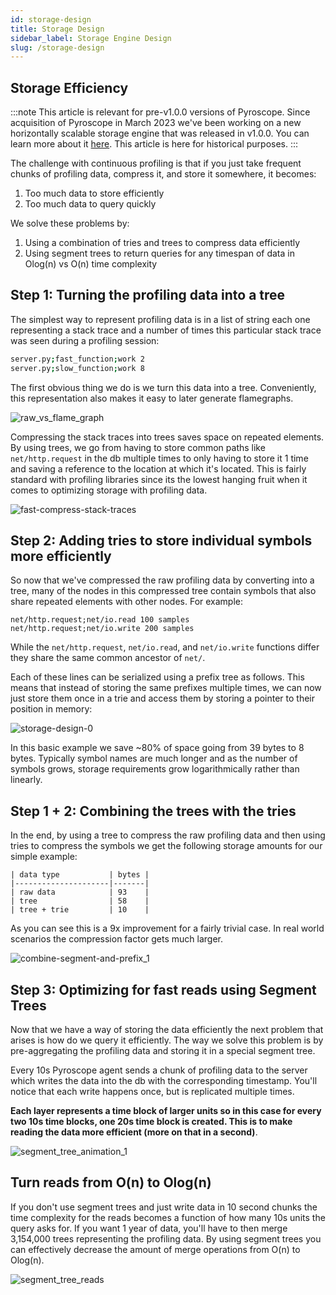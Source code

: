 ```yaml
---
id: storage-design
title: Storage Design
sidebar_label: Storage Engine Design
slug: /storage-design
---
```


## Storage Efficiency

:::note
This article is relevant for pre-v1.0.0 versions of Pyroscope. Since acquisition of Pyroscope in March 2023 we've been working on a new horizontally scalable storage engine that was released in v1.0.0. You can learn more about it [here](https://grafana.com/docs/pyroscope/latest/reference-pyroscope-architecture/). This article is here for historical purposes.
:::

The challenge with continuous profiling is that if you just take frequent chunks of profiling data, compress it, and store it somewhere, it becomes:
1. Too much data to store efficiently
2. Too much data to query quickly

We solve these problems by:
1. Using a combination of tries and trees to compress data efficiently
2. Using segment trees to return queries for any timespan of data in Olog(n) vs O(n) time complexity

## Step 1: Turning the profiling data into a tree

The simplest way to represent profiling data is in a list of string each one representing a stack trace and a number of times this particular stack trace was seen during a profiling session:

```bash
server.py;fast_function;work 2
server.py;slow_function;work 8
```

The first obvious thing we do is we turn this data into a tree. Conveniently, this representation also makes it easy to later generate flamegraphs.

![raw_vs_flame_graph](https://user-images.githubusercontent.com/23323466/110378930-0f065180-800b-11eb-9357-71724bc7258c.gif)

Compressing the stack traces into trees saves space on repeated elements. By using trees, we go from having to store common paths like `net/http.request` in the db multiple times to only having to store it 1 time and saving a reference to the location at which it's located. This is fairly standard with profiling libraries since its the lowest hanging fruit when it comes to optimizing storage with profiling data.

![fast-compress-stack-traces](https://user-images.githubusercontent.com/23323466/110227218-e109fb80-7eaa-11eb-81a8-cdf2b3944f1c.gif)

## Step 2: Adding tries to store individual symbols more efficiently

So now that we've compressed the raw profiling data by converting into a tree, many of the nodes in this compressed tree contain symbols that also share repeated elements with other nodes. For example:

```
net/http.request;net/io.read 100 samples
net/http.request;net/io.write 200 samples
```

While the `net/http.request`, `net/io.read`, and `net/io.write` functions differ they share the same common ancestor of `net/`.

Each of these lines can be serialized using a prefix tree as follows. This means that instead of storing the same prefixes multiple times, we can now just store them once in a trie and access them by storing a pointer to their position in memory:

![storage-design-0](https://user-images.githubusercontent.com/23323466/110520399-446e7600-80c3-11eb-84e9-ecac7c0dbf23.gif)

In this basic example we save ~80% of space going from 39 bytes to 8 bytes. Typically symbol names are much longer and as the number of symbols grows, storage requirements grow logarithmically rather than linearly.

## Step 1 + 2: Combining the trees with the tries

In the end, by using a tree to compress the raw profiling data and then using tries to compress the symbols we get the following storage amounts for our simple example:

```
| data type           | bytes |
|---------------------|-------|
| raw data            | 93    |
| tree                | 58    |
| tree + trie         | 10    |
```

As you can see this is a 9x improvement for a fairly trivial case. In real world scenarios the compression factor gets much larger.

![combine-segment-and-prefix_1](https://user-images.githubusercontent.com/23323466/110262208-ca75aa00-7f67-11eb-8f16-0572a4641ee1.gif)

## Step 3: Optimizing for fast reads using Segment Trees

Now that we have a way of storing the data efficiently the next problem that arises is how do we query it efficiently. The way we solve this problem is by pre-aggregating the profiling data and storing it in a special segment tree.

Every 10s Pyroscope agent sends a chunk of profiling data to the server which writes the data into the db with the corresponding timestamp. You'll notice that each write happens once, but is replicated multiple times.

**Each layer represents a time block of larger units so in this case for every two 10s time blocks, one 20s time block is created. This is to make reading the data more efficient (more on that in a second)**.

![segment_tree_animation_1](https://user-images.githubusercontent.com/23323466/110259555-196a1200-7f5d-11eb-9223-218bb4b34c6b.gif)

## Turn reads from O(n) to Olog(n)

If you don't use segment trees and just write data in 10 second chunks the time complexity for the reads becomes a function of how many 10s units the query asks for. If you want 1 year of data, you'll have to then merge 3,154,000 trees representing the profiling data. By using segment trees you can effectively decrease the amount of merge operations from O(n) to Olog(n).

![segment_tree_reads](https://user-images.githubusercontent.com/23323466/110277713-b98a6000-7f8a-11eb-942f-3a924a6e0b09.gif)
